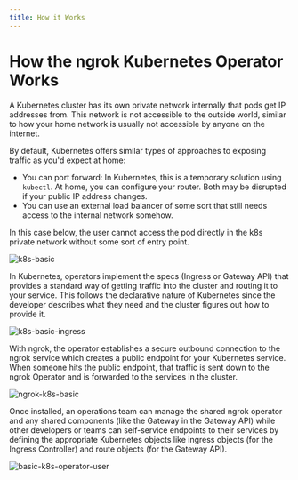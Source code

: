 ```yaml
---
title: How it Works
---
```


# How the ngrok Kubernetes Operator Works

A Kubernetes cluster has its own private network internally that pods get IP addresses from. This network is not accessible to the outside world, similar to how your home network is usually not accessible by anyone on the internet.

By default, Kubernetes offers similar types of approaches to exposing traffic as you'd expect at home:

- You can port forward: In Kubernetes, this is a temporary solution using `kubectl`. At home, you can configure your router. Both may be disrupted if your public IP address changes.
- You can use an external load balancer of some sort that still needs access to the internal network somehow.

In this case below, the user cannot access the pod directly in the k8s private network without some sort of entry point.

![k8s-basic](./assets/images/basic-k8s-diagram.png)

In Kubernetes, operators implement the specs (Ingress or Gateway API) that provides a standard way of getting traffic into the cluster and routing it to your service. This follows the declarative nature of Kubernetes since the developer describes what they need and the cluster figures out how to provide it.

![k8s-basic-ingress](./assets/images/basic-k8s-ingress-diagram.png)

With ngrok, the operator establishes a secure outbound connection to the ngrok service which creates a public endpoint for your Kubernetes service. When someone hits the public endpoint, that traffic is sent down to the ngrok Operator and is forwarded to the services in the cluster.

![ngrok-k8s-basic](./assets/images/basic-ngrok-k8s-ingress-diagram.png)

Once installed, an operations team can manage the shared ngrok operator and any shared components (like the Gateway in the Gateway API) while other developers or teams can self-service endpoints to their services by defining the appropriate Kubernetes objects like ingress objects (for the Ingress Controller) and route objects (for the Gateway API).

![basic-k8s-operator-user](./assets/images/basic-k8s-operator-user-diagram.png)
